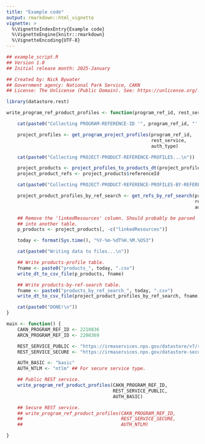 ```yaml
---
title: "Example code"
output: rmarkdown::html_vignette
vignette: >
  %\VignetteIndexEntry{Example code}
  %\VignetteEngine{knitr::rmarkdown}
  %\VignetteEncoding{UTF-8}
---
```





``` r
## example_script.R
## Version 1.0
## Initial release month: 2025-January

## Created by: Nick Bywater
## Government agency: National Park Service, CAKN
## License: The Unlicense (Public Domain). See: https://unlicense.org/.

library(datastore.rest)

write_program_ref_product_profiles <- function(program_ref_id, rest_service, auth_type) {

    cat(paste0("Collecting PROGRAM-REFERENCE-ID '", program_ref_id, "' PROJECT-REFERENCE-PROFILEs...\n"))

    project_profiles <- get_program_project_profiles(program_ref_id,
                                                     rest_service,
                                                     auth_type)

    cat(paste0("Collecting PROJECT-PRODUCT-REFERENCE-PROFILES...\n"))

    project_products <- project_profiles_to_products_dt(project_profiles)
    project_product_refs <- project_products$referenceId

    cat(paste0("Collecting PROJECT-PRODUCT-REFERENCE-PROFILES-BY-REFERENCE-SEARCH...\n"))

    project_product_profiles_by_ref_search <- get_refs_by_ref_search(project_product_refs,
                                                                     rest_service,
                                                                     auth_type)

    ## Remove the 'linkedResources' column. Should probably be parsed
    ## into another table.
    p_products <- project_products[, -c("linkedResources")]

    today <- format(Sys.time(), "%Y-%m-%dT%H.%M.%OS3")

    cat(paste0("Writing data to files...\n"))

    ## Write products-profile table.
    fname <- paste0("products_", today, ".csv")
    write_dt_to_csv_file(p_products, fname)

    ## Write products-by-ref-search table.
    fname <- paste0("products_by_ref_search_", today, ".csv")
    write_dt_to_csv_file(project_product_profiles_by_ref_search, fname)

    cat(paste0("DONE!\n"))
}

main <- function() {
    CAKN_PROGRAM_REF_ID <- 2210836
    ARCN_PROGRAM_REF_ID <- 2208369

    REST_SERVICE_PUBLIC <- "https://irmaservices.nps.gov/datastore/v7/rest/"
    REST_SERVICE_SECURE <- "https://irmaservices.nps.gov/datastore-secure/v7/rest/"

    AUTH_BASIC <- "basic"
    AUTH_NTLM <- "ntlm" ## For secure service type.

    ## Public REST service.
    write_program_ref_product_profiles(CAKN_PROGRAM_REF_ID,
                                       REST_SERVICE_PUBLIC,
                                       AUTH_BASIC)

    ## Secure REST service.
    ## write_program_ref_product_profiles(CAKN_PROGRAM_REF_ID,
    ##                                    REST_SERVICE_SECURE,
    ##                                    AUTH_NTLM)

}
```
